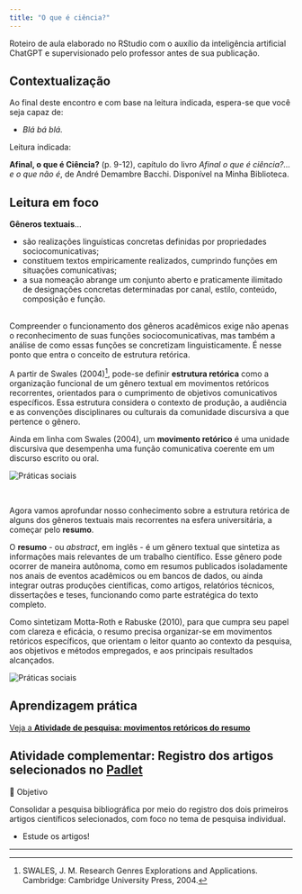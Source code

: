 ```yaml
---
title: "O que é ciência?"
---
```


::: nota-secundaria
Roteiro de aula elaborado no RStudio com o auxílio da inteligência artificial ChatGPT e supervisionado pelo professor antes de sua publicação.
:::

## Contextualização

Ao final deste encontro e com base na leitura indicada, espera-se que você seja capaz de:

-   *Blá bá blá.*

::: leitura
Leitura indicada:

**Afinal, o que é Ciência?** (p. 9-12), capítulo do livro *Afinal o que é ciência?... e o que não é*, de André Demambre Bacchi. Disponível na Minha Biblioteca.
:::

## Leitura em foco

**Gêneros textuais**...

-   são realizações linguísticas concretas definidas por propriedades sociocomunicativas;
-   constituem textos empiricamente realizados, cumprindo funções em situações comunicativas;
-   a sua nomeação abrange um conjunto aberto e praticamente ilimitado de designações concretas determinadas por canal, estilo, conteúdo, composição e função.

<br/> Compreender o funcionamento dos gêneros acadêmicos exige não apenas o reconhecimento de suas funções sociocomunicativas, mas também a análise de como essas funções se concretizam linguisticamente. É nesse ponto que entra o conceito de estrutura retórica.

::: citacao
A partir de Swales (2004)[^modelo_aula-1], pode-se definir **estrutura retórica** como a organização funcional de um gênero textual em movimentos retóricos recorrentes, orientados para o cumprimento de objetivos comunicativos específicos. Essa estrutura considera o contexto de produção, a audiência e as convenções disciplinares ou culturais da comunidade discursiva a que pertence o gênero.

Ainda em linha com Swales (2004), um **movimento retórico** é uma unidade discursiva que desempenha uma função comunicativa coerente em um discurso escrito ou oral.

<img src="img/move_geral.png" alt="Práticas sociais" class="img-central"/>
:::

[^modelo_aula-1]: SWALES, J. M. Research Genres Explorations and Applications. Cambridge: Cambridge University Press, 2004.

<br/>

Agora vamos aprofundar nosso conhecimento sobre a estrutura retórica de alguns dos gêneros textuais mais recorrentes na esfera universitária, a começar pelo **resumo**.

O **resumo** - ou *abstract*, em inglês - é um gênero textual que sintetiza as informações mais relevantes de um trabalho científico. Esse gênero pode ocorrer de maneira autônoma, como em resumos publicados isoladamente nos anais de eventos acadêmicos ou em bancos de dados, ou ainda integrar outras produções científicas, como artigos, relatórios técnicos, dissertações e teses, funcionando como parte estratégica do texto completo.

::: citacao
Como sintetizam Motta-Roth e Rabuske (2010), para que cumpra seu papel com clareza e eficácia, o resumo precisa organizar-se em movimentos retóricos específicos, que orientam o leitor quanto ao contexto da pesquisa, aos objetivos e métodos empregados, e aos principais resultados alcançados.

<img src="img/moves.png" alt="Práticas sociais" class="img-central"/>
:::

## Aprendizagem prática

[Veja a **Atividade de pesquisa: movimentos retóricos do resumo**](pesquisa_01.qmd)

## Atividade complementar: Registro dos artigos selecionados no [Padlet](https://padlet.com/mariomartins/anete-2025-1-b3r3eohs4gd7np8m)

::: subtitulo-nao-numerado
🎯 Objetivo
:::

Consolidar a pesquisa bibliográfica por meio do registro dos dois primeiros artigos científicos selecionados, com foco no tema de pesquisa individual.

::: destaque
-   Estude os artigos!
:::

------------------------------------------------------------------------
